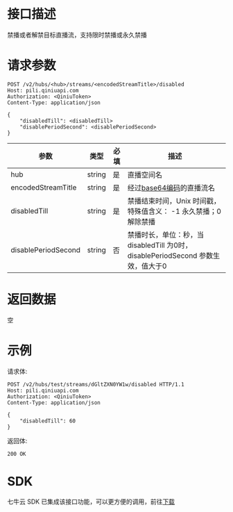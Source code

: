 # 接口描述

禁播或者解禁目标直播流，支持限时禁播或永久禁播

# 请求参数

```
POST /v2/hubs/<hub>/streams/<encodedStreamTitle>/disabled
Host: pili.qiniuapi.com 
Authorization: <QiniuToken>
Content-Type: application/json

{
    "disabledTill": <disabledTill>
    "disablePeriodSecond": <disablePeriodSecond>
}
```

| 参数             | 类型 | 必填 | 描述                     |
| ------------------ | ------ | -------- | -------------------------- |
| hub                | string | 是   | 直播空间名            |
| encodedStreamTitle | string | 是   | 经过[base64编码](/kodo/manual/appendix)的直播流名   |
| disabledTill | string | 是   | 禁播结束时间，Unix 时间戳，特殊值含义： -1 永久禁播；0 解除禁播   |
| disablePeriodSecond | string | 否  | 禁播时长，单位：秒，当 disabledTill 为0时，disablePeriodSecond 参数生效，值大于0   |

# 返回数据

空

# 示例

请求体:

```
POST /v2/hubs/test/streams/dGltZXN0YW1w/disabled HTTP/1.1
Host: pili.qiniuapi.com 
Authorization: <QiniuToken>
Content-Type: application/json

{
    "disabledTill": 60
}
```

返回体:

```
200 OK
```

# SDK

七牛云 SDK 已集成该接口功能，可以更方便的调用，前往[下载](https://github.com/qiniu/go-sdk)